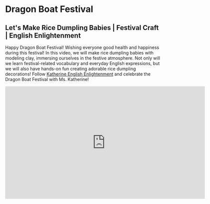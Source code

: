 # Dragon Boat Festival

## Let's Make Rice Dumpling Babies | Festival Craft | English Enlightenment

Happy Dragon Boat Festival! Wishing everyone good health and happiness during this festival!
In this video, we will make rice dumpling babies with modeling clay, immersing ourselves in the festive atmosphere. Not only will we learn festival-related vocabulary and everyday English expressions, but we will also have hands-on fun creating adorable rice dumpling decorations!
Follow [Katherine English Enlightenment](https://space.bilibili.com/20797715) and celebrate the Dragon Boat Festival with Ms. Katherine!

<iframe
  src="https://player.bilibili.com/player.html?bvid=BV1dM4y1n7fd&cid=1&page=1"
  scrolling="no"
  border="0"
  frameborder="no"
  framespacing="0"
  allowfullscreen="true"
  width="640"
  height="360"
></iframe>
